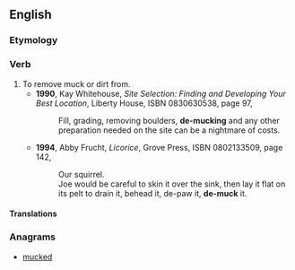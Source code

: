 ==English==

===Etymology===
{{prefix|en|de|muck}}

===Verb===
{{en-verb}}

# To remove muck or dirt from.
#* '''1990''', Kay Whitehouse, ''Site Selection: Finding and Developing Your Best Location'', Liberty House, ISBN 0830630538, page 97,
#*: Fill, grading, removing boulders, '''de-mucking''' and any other preparation needed on the site can be a nightmare of costs.
#* '''1994''', Abby Frucht, ''Licorice'', Grove Press, ISBN 0802133509, page 142,
#*: Our squirrel.
#*: Joe would be careful to skin it over the sink, then lay it flat on its pelt to drain it, behead it, de-paw it, '''de-muck''' it.

====Translations====
{{trans-top|to remove muck or dirt from}}
{{trans-mid}}
{{trans-bottom}}

===Anagrams===
* [[mucked#English|mucked]]